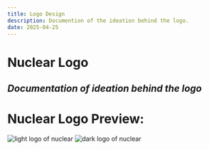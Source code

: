```yaml
---
title: Logo Design
description: Documention of the ideation behind the logo.
date: 2025-04-25
---
```


# **Nuclear Logo**
## *Documentation of ideation behind the logo*

# **Nuclear Logo Preview:**
![light logo of nuclear](content/library/logos/logo-light-preview.png)
![dark logo of nuclear](content/library/logos/logo-dark-preview.png)
